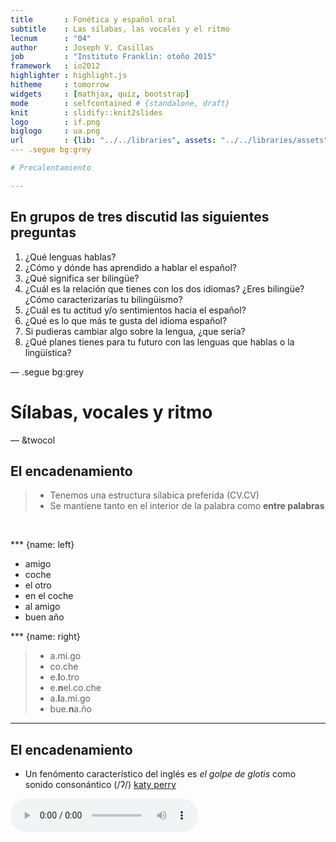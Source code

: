 ```yaml
---
title       : Fonética y español oral
subtitle    : Las sílabas, las vocales y el ritmo
lecnum      : "04"
author      : Joseph V. Casillas
job         : "Instituto Franklin: otoño 2015"
framework   : io2012
highlighter : highlight.js  
hitheme     : tomorrow  
widgets     : [mathjax, quiz, bootstrap]
mode        : selfcontained # {standalone, draft}
knit        : slidify::knit2slides
logo        : if.png
biglogo     : ua.png
url         : {lib: "../../libraries", assets: "../../libraries/assets"}
--- .segue bg:grey

# Precalentamiento

---
```


## En grupos de tres discutid las siguientes preguntas

1. ¿Qué lenguas hablas?
1. ¿Cómo y dónde has aprendido a hablar el español?
1. ¿Qué significa ser bilingüe?
1. ¿Cuál es la relación que tienes con los dos idiomas? ¿Eres bilingüe? ¿Cómo caracterizarías tu bilingüismo? 
1. ¿Cuál es tu actitud y/o sentimientos hacia el español?
1. ¿Qué es lo que más te gusta del idioma español?
1. Si pudieras cambiar algo sobre la lengua, ¿que sería?
1. ¿Qué planes tienes para tu futuro con las lenguas que hablas o la lingüística?

--- .segue bg:grey

# Sílabas, vocales y ritmo

--- &twocol

## El encadenamiento

> - Tenemos una estructura sílabica preferida (CV.CV)
- Se mantiene tanto en el interior de la palabra como **entre palabras**

</br>

*** {name: left}

- amigo      
- coche      
- el otro
- en el coche
- al amigo   
- buen año   

*** {name: right}

>- a.mi.go       
>- co.che        
>- e.**l**o.tro
>- e.**n**el.co.che 
>- a.**l**a.mi.go    
>- bue.**n**a.ño     

---

## El encadenamiento

- Un fenómento característico del inglés es *el golpe de glotis* como 
sonido consonántico (/ʔ/) [katy perry](https://youtu.be/Q-zh7IKCciQ)  

<audio controls>
  <source src="../../libraries/assets/videos/perry_glotis.ogg" type="audio/ogg">
  <source src="../../libraries/assets/videos/perry_glotis.wav" type="audio/mpeg">
Your browser does not support the audio element.
</audio>

- Este sonido no existe en español 
- Debéis evitarlo para mejorar la pronunciación
- Escencialmente lo que hay que hacer es pronunciar cada enunciado como 
si fuese **una** palabra

### ¿Cómo se hace?

> - maximizando el arranque
> - manteniendo la estructura silábica preferida **entre palabras**

--- &twocol

## Ejemplos

*** {name: left}

- un amigo
- el amigo
- tus amigos
- sus amigos
- los amigos
- dos hermanos
- los ángeles
- en este

*** {name: right}

>- u.na.mi.go
- e.la.mi.go
- tu.sa.mi.gos
- su.sa.mi.gos
- lo.sa.mi.gos
- do.ser.ma.nos
- lo.sán.ge.les
- e.nes.te

--- &twocol

## Más ejemplos

*** {name: left}

- Es una lástima
- ¿Piensas así?
- ¡Ven y báñate!
- Las instrucciones están aquí.
- Los amigos están en Oslo.
- Los abuelos viven ahí.
- En estos años es algo difícil ir.

*** {name: right}

>- e.su.na.lás.ti.ma
- ¿pien.sa.sa.sí?
- ¡ve.ny.bá.ña.te!
- la.sins.truc.cio.ne.ses.tá.na.quí
- lo.sa.mi.go.ses.tá.ne.nos.lo
- lo.sa.bue.los.vi.ve.na.í.
- e.nes.to.sa.ño.se.sal.go.di.fí.ci.lir

---

## El encadenamiento

### Secuencias de vocales entre palabras

- Una secuencia de 'u, i' y otra vocal (el orden no importa) se convierte en un diptongo en el habla rápida

| Habla lenta | Habla rápida |  Transcripción  |
| :---------- | :----------- | :-------------- |
| su. amigo   | sua.mi.go    | [su̯a].mi.go    |
| mi. amigo   | mia.mi.go    | [mi̯a].mi.go    |
| su. enemigo | su enemigo   | [su̯e].ne.mi.go |
| mi. enemigo | mi enemigo   | [mi̯e].ne.mi.go |
| su. oso     | suo.so       | [su̯o].so       |
| mi. oso     | mio.so       | [mi̯o].so       |

---

## El encadenamiento

Mi amigo y yo fuimos a ver a un amigo 

-  Habla lenta y cuidada:  
mi.a.mi.go.y.yo.fui.mos.a.ver.a.un.a.mi.go
- Habla rápida:  
mia.mi.goy.yo. fui.mo.sa.ve.rau.na.mi.go  
[mi̯a].mi.[goi̯].yo.fui.mo.sa.ve.[rau̯].na.mi.go

---

## El acento

### El acento prosódico

- ¿Qué es una sílaba tónica? 
- ¿Qué es una sílaba átona?
- ¿Cómo se identifica la sílaba tónica?
- ¿Cómo marcamos la sílaba tónica en una trascripción?

---

## La duración

### En español...

- las sílabas átonas y tónicas tienen la misma duración.  
    - Con.si.de.ra.ción
    - Ca.sa

### En inglés... 

- las sílabas tónicas son más largas
- las átonas se reducen en duración y calidad
    - **Tar**get (rojo = sílaba tónica)
    - a**no**ther (negro = schwas)

### Para mejorar la pronunciación: 

- no reducir vocales en español, mantener la calidad de las vocales átonas.
- Es decir, ¡evitar la scwha!

--- .segue bg:grey

<div align="right">
  <img width="400" src="./assets/img/schwa4.png">
</div>

# Más sobre la schwa

---

## ¿Qué es una scwha?

<div style="float:right">
  <img width="400" src="./assets/img/schwa3.jpeg">
</div>

>- Es una vocal (/ə/) típica del inglés
- Representa un sonido *inacentuado* (aparece en sílabas átonas)
- Es el sonido más común del inglés americano
- Existe en la gran mayoría de las palabras
- Es vuestro <BLUE>ENEMIGO</BLUE>

--- 

## ¿Cómo de común? Identificad la schwa...

<div style="float:right">
  <img width="400" src="./assets/img/schwa_homer.jpg">
</div>

- animal, family
- the 
- open 
- travel
- item
- banana 
- about
- was
- above
- gallon
- dinosaur
- particular

--- 

## ¿Cómo de común? Identificad la schwa...

<div style="float:right">
  <img width="400" src="./assets/img/schwa_beavis.png">
</div>

- an**i**mal, fam**i**ly
- th**e** 
- op**e**n 
- trav**e**l
- it**e**m
- b**a**nan**a** 
- **a**bout
- w**a**s
- **a**b**o**ve
- gall**o**n
- din**o**saur
- partic**u**lar

---

## Práctica

<div style="float:right">
  <img width="400" src="./assets/img/schwa_anti.jpg">
</div>

</br>
</br>

### Español

## ANITA

### Inglés

</br>
</br>

- Recordad: Queremos vocales **cortas** y **tensas**

---

## Práctica

</br>

<div align="center">
  <img width="800" src="./assets/img/anita.png">
</div>

---

## Práctica

<div style="float:right">
  <img width="400" src="./assets/img/schwa_homer.jpg">
</div>

- fam**a** 
- mus**a**
- tin**a** 
- mir**a**
- chup**a**
- Mayr**a** 
- mis**a**
- bes**a** 
- dig**a** 
- tuy**a** 
- habl**a**

---

## Práctica

<div style="float:right">
  <img width="400" src="./assets/img/schwa_happens.jpg">
</div>

- síl**a**b**a**
- p**ú**blico
- termin**a**
- s**u**plico 
- tercer**a**
- d**i**recto
- comid**a**
- c**a**torce
- describ**a**
- méd**i**co
- c**a**min**a**
- lágrim**a**

--- .segue bg:grey

# Precalentamiento

---






















## A pensar

### Reflexionad sobre los siguientes aspectos y proporcionad ejemplos de:

- Un sonido que se represente con diferentes letras
- Letras que se pronuncien de diferentes maneras
- Letras que no se pronuncien
- Una letra que se pronuncie con dos sonidos juntos
- Un sonido que se represente con dos letras juntas

--- 

## Mini repaso

<div style="float:right">
  <img width="100" src="../../libraries/assets/img/fill.png">
  <img width="400" src="./assets/img/toyoda.jpg">
</div>

Jodee Berry of Panama City, Fla., sits with her toy Yoda at her lawyer's 
office Wednesday. Berry, a former Hooters waitress, has sued the restaurant 
where she worked saying she was promised a new Toyota for winning a beer 
sales contest in April. Berry, 26, believed that she had one a new car, but 
she was blindfolded, led to the parking lot and presented a toy Yoda, the 
little green guy from Star Wars.

---

## Mini repaso

<div style="float:right">
  <img width="400" src="./assets/img/superbowl.jpg">
</div>

- El encadenamiento
- El acento
- La duración

---

## El ritmo

- Español: Ritmo silábico 
    - depende del número de sílabas, tienen la misma duración
- Inglés: Ritmo acentual 
    - depende del número de sílabas tónicas

--- .segue bg:grey

# La transcripción

---

## La transcripción

- Transcribir es representar mediante signos alfabéticos (los fonemas) la cadena hablada. 
- En nuestro ámbito de estudio, la transcripción puede ser fonológica o fonética.

---

## La transcripción: fonológica vs. fonética

- **La transcripción fonológica**: refleja la expresión en el plano de *la lengua*, es decir, la constitución fonológica de la emisión lingüística. Se ocupa, por tanto, sólo de lo distintivo.
    - Ej. “brevedad”  =  /bre.be.dád/

---

## La transcripción: fonológica vs. fonética

- **La transcripción fonética**: refleja la expresión en el plano del *habla*, es decir, las variantes utilizadas por el hablante, independientemente de su valor distintivo.
    - Dicho de otra manera, es una representación escrita de los sonidos que pronunciamos.
        - Ej. “brevedad”  =  [bre.βe.ˈðað] 
        - Ej. “brevedad”  =  [bre.βe.ˈðaθ] 
        - Ej. “brevedad”  =  [bre.βe.ˈða]

---

## La transcripción fonética

### La transcripción fonética puede ser **estrecha** o **ancha**: 

- **transcripción estrecha**: intenta recoger la mayor cantidad posible de información fonética.
- **transcripción ancha**: anota sólo los rasgos que contribuyen a la significación.

</br>

La transcripción ancha será suficiente para los propósitos de nuestra clase.

---

## La transcripción

### Recordad

- Separamos todas las sílabas
- Siempre marcamos el acento prosódico de cada palabra (aunque no lleve tilde normalmente)
    - "casa" = /ˈka.sa/

--- .segue bg:grey

# /ɾ/ vs. /r/

---

## Las vibrantes

### En español tenemos dos tipos de vibrantes

1. La vibrante **simple**: /ɾ/
2. La vibrante <BLUE>múltiple</BLUE>: /r/

### /ɾ/ vs. /r/

> - /ɾ/ ⟶ "r" (siempre)
- /r/ ⟶ "r" o "rr"
    - ¿Cómo sabemos cuándo?

---

## Las vibrantes

### "r" = /r/ en los siguientes contextos...

- Al principio de palabra 
    - "rico": /ˈri.ko/
    - "romántico": /ro.ˈman.ti.ko/

</br>

- Tras los grafemas "l", "n", "s"
    - alrededor: /al.re.de.ˈdoɾ/
    - Enrique: /en.ˈri.ke/
    - Israel: /is.ra.ˈel/

</br>

### En cualquier otro contexto, "r" es /ɾ/

--- .segue bg:grey

# Los fonemas

---

### Fonemas consonánticos

<!-- 
|            |         Bilabial        |   Labiodental    |   Interdental    |          Dental          |     Alveolar     |   Alveopalatal   | Palatal |           Velar           |
| :--------- | :---------------------: | :--------------: | :--------------: | :----------------------: | :--------------: | :--------------: | :-----: | :-----------------------: |
| oclusivas  | <BLUE>/p/<BLUE> **/b/** |                  |                  | <BLUE>/t/</BLUE> **/d/** |                  |                  |         |  <BLUE>/k/</BLUE> **/g/** |
| nasales    |         **/m/**         |                  |                  |                          |     **/n/**      |                  | **/ɲ/** |                           |
| fricativas |                         | <BLUE>/f/</BLUE> | <BLUE>/θ/</BLUE> |                          | <BLUE>/s/</BLUE> |                  | **/ʝ/** | <BLUE>/x/</BLUE>  **/w/** |
| africadas  |                         |                  |                  |                          |                  | <BLUE>/ʧ/</BLUE> |         |                           |
| laterales  |                         |                  |                  |                          |     **/l/**      |                  | **/ʎ/** |                           |
| vibrantes  |                         |                  |                  |                          | **/ɾ/** **/r/**  |                  |         |                           |
 -->

<div align="center">
  <img width="650" src="./assets/img/fonemas_edit.png">
</div>

---

## A transcribir...

-  Con un compañero, transcribe las siguientes palabras
-  Usad vuestros apuntes para ayudaros

---

<div align="center">
  <img width="500" src="./assets/img/transcribir.pdf">
</div>

---

<div align="center">
  <img width="500" src="./assets/img/transcribirR.pdf">
</div>







<!-- ## Más práctica -->

<!-- |   Palabra    | Transcripción fonémica |
| :----------- | :--------------------- |
| Genocidio    |                        |
| Bendición    |                        |
| Vibración    |                        |
| Cacería      |                        |
| Guitarra     |                        |
| Enredado     |                        |
| Recital      |                        |
| Zoológico    |                        |
| Quitamanchas |                        |
| Chorizo      |                        | -->

<!-- --- -->

<!-- ## Más práctica -->

<!-- |   Palabra    | Transcripción fonémica |
| :----------- | :--------------------- |
| Genocidio    | /xe.no.ˈθi.di̯o/       |
| Bendición    | /ben.di.ˈθi̯on/        |
| Vibración    | /bi.bɾa.ˈθi̯on/        |
| Cacería      | /ka.θe.ˈɾi.a/          |
| Guitarra     | /gi.ˈta.ra/            |
| Enredado     | /en.re.ˈda.do/         |
| Recital      | /re.θi.ˈtal/           |
| Zoológico    | /θo.o.ˈlo.xi.ko/       |
| Quitamanchas | /ki.ta.ˈman.ʧas/       |
| Chorizo      | /ʧo.ˈɾi.θo/            | -->






--- .segue bg:grey

# Repaso

--- &twocol

## Hasta ahora hemos visto...

*** {name: left}

- la lingüística y las distintas ramas
- grafema/dígrafo vs. fonema
- la sílaba
  - composición (ataque, núcleo, coda)
  - grupos consonánticos
- monoptongos
- diptongos (3 tipos)
- hiatos 
- diferencias entre el inglés y el español (vocales)

*** {name: right}

- correspondencia absoluta/exclusiva
- semivocales/semiconsonantes
- el grafema "x"
- los fonemas [ʝ] y [w]
- el acento ortográfico
- el acento prosódico

--- &twocol

## Esta semana hemos visto...

### La sílaba

*** {name: left}

- El encadenamiento
    - consonantes
    - vocales
- El acento
    - prosódico
    - ortográfico
- La duración
    - español vs. inglés
- El ritmo
    - español vs. inglés

*** {name: right}

- La schwa
    - ¿qué es?
    - ¿cómo se identifica?
    - ¿cómo se evita?
- Cómo mejorar la pronunciación
- La transcripción
    - fonológica vs. fonética
    - estrecha vs. ancha
- Los fonemas del español
- /ɾ/ vs. /r/

---

## Prueba el martes

- Repasad las presentaciones
- Estudiad los resúmenes
- ¡Haced preguntas!

--- .segue bg:grey





















# Más sobre la estructura silábica

---

## La estructura silábica preferida

- En español la estructura silábica preferida es **CV.CV**
- Se prefieren las silábas abiertas
- Se prefieren los ataques antes que las codas

---

## El encadenamiento

>- Es un actor muy bueno. 
- Esunactormuybueno. 
- E.su.nac.tor.muy.bue.no 
- /e.su.nak.ˈtoɾ.mu̯i.ˈbu̯e.no/

---

## Vale, pero...

>- ¿Qué evidencia tenemos de que se prefieren los ataques? 
    - Un actor → /u.nak.ˈtoɾ/
    - Un actor → /un.ak.ˈtoɾ/
- ¿Lo podemos demostrar acústica, física o psicológicamente?

---

## Un pequeño experimento de percepción

>- Escuchad el siguiente fragmento de una oración. 
- En un papel escribid lo que habéis escuchado y la traducción correspondiente en inglés 
- Después, en español, agregad unas palabras más a lo que hayáis escrito para hacer una oración completa.

</br>

<audio controls>
  <source src="./assets/img/lo_secos_word.ogg" type="audio/ogg">
  <source src="./assets/img/lo_secos_word.wav" type="audio/mpeg">
Your browser does not support the audio element.
</audio>

---

## ¿Qué habéis escuchado?

>- ¿Habéis escuchado "los ecos"?
- ¿Cómo habéis terminado la frase?
- ¿Podría haber sido otra cosa?

---

## Frase 1

<div align="center">
  <img width="700" src="./assets/img/lo_secos.pdf">
</div>

<audio controls>
  <source src="./assets/img/lo_secos.ogg" type="audio/ogg">
  <source src="./assets/img/lo_secos.wav" type="audio/mpeg">
Your browser does not support the audio element.
</audio>

---

## Frase 2

<div align="center">
  <img width="700" src="./assets/img/los_ecos.pdf">
</div>

<audio controls>
  <source src="./assets/img/los_ecos.ogg" type="audio/ogg">
  <source src="./assets/img/los_ecos.wav" type="audio/mpeg">
Your browser does not support the audio element.
</audio>

---


## ¿Cómo?

- ¿Por qué habéis interpretado algo distinto?
- ¿Cómo lo transcribiríais?
- Sería posible vuestra interpretación si la estructura silábica no fuese **CV.CV**?

--- &twocol

## Comparad...

*** {name: left}

<div align="center">
  Lo secos
  </br>
  <img width="450" src="./assets/img/lo_secos.pdf">
  </br>
  [lo.ˈse.kos]
  </br>
  </br>
  <audio controls>
    <source src="./assets/img/lo_secos.ogg" type="audio/ogg">
    <source src="./assets/img/lo_secos.wav" type="audio/mpeg">
    Your browser does not support the audio element.
  </audio>
</div>


*** {name: right}

<div align="center">
  Los ecos
  </br>
  <img width="450" src="./assets/img/los_ecos.pdf">
  </br>
  [lo.ˈse.kos]
  </br>
  </br>
  <audio controls>
    <source src="./assets/img/los_ecos.ogg" type="audio/ogg">
    <source src="./assets/img/los_ecos.wav" type="audio/mpeg">
    Your browser does not support the audio element.
  </audio>
</div>

---

## ¿y qué?

- Si no hubiese una estrucura silábica preferida, lo más lógico sería que 
pronunciásemos los dos enunciados de distintas maneras y que los percibiésemos 
como estructuras diferentes.
- Como éste no parece ser el caso, suponemos que hay una estructura silábica 
preferida que fuerza la resilabificación entre palabras (el encadenamiento) y 
por tanto no percibimos una diferencia entre 'lo secos' y 'los ecos'.


<div align="center">
  <img width="250px" src="../../libraries/assets/img/happy.jpg"></img>
</div>






